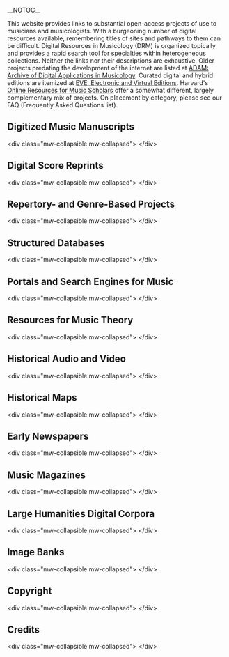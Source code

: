 __NOTOC__


This website provides links to substantial open-access projects of use to musicians and musicologists. With a burgeoning number of digital resources available, remembering titles of sites and pathways to them can be difficult. Digital Resources in Musicology (DRM) is organized topically and provides a rapid search tool for specialties within heterogeneous collections. Neither the links nor their descriptions are exhaustive. Older projects predating the development of the internet are listed at [[ADAM|ADAM: Archive of Digital Applications in Musicology]]. Curated digital and hybrid editions are itemized at [[EVE_%28Electronic_and_Virtual_Editions%29|EVE: Electronic and Virtual Editions]]. Harvard's [http://guides.library.harvard.edu/onmusic/resources Online Resources for Music Scholars] offer a somewhat different, largely complementary mix of projects. On placement by category, please see our FAQ (Frequently Asked Questions list).

== Digitized Music Manuscripts ==
&lt;div class="mw-collapsible mw-collapsed">
{{DRM_manuscripts}}
&lt;/div>

== Digital Score Reprints ==
&lt;div class="mw-collapsible mw-collapsed">
{{DRM_reprints}}
&lt;/div>

== Repertory- and Genre-Based Projects ==
&lt;div class="mw-collapsible mw-collapsed">
{{DRM_genre}}
&lt;/div>

== Structured Databases ==
&lt;div class="mw-collapsible mw-collapsed">
{{DRM_databases}}
&lt;/div>

== Portals and Search Engines for Music ==
&lt;div class="mw-collapsible mw-collapsed">
{{DRM_portals}}
&lt;/div>

== Resources for Music Theory ==
&lt;div class="mw-collapsible mw-collapsed">
{{DRM_music_theory}}
&lt;/div>

== Historical Audio and Video ==
&lt;div class="mw-collapsible mw-collapsed">
{{DRM_audio_video}}
&lt;/div>

== Historical Maps ==
&lt;div class="mw-collapsible mw-collapsed">
{{DRM_maps}}
&lt;/div>

== Early Newspapers ==
&lt;div class="mw-collapsible mw-collapsed">
{{DRM_newspapers}}
&lt;/div>

== Music Magazines ==
&lt;div class="mw-collapsible mw-collapsed">
{{DRM_magazines}}
&lt;/div>

== Large Humanities Digital Corpora ==
&lt;div class="mw-collapsible mw-collapsed">
{{DRM_texts}}
&lt;/div>

== Image Banks ==
&lt;div class="mw-collapsible mw-collapsed">
{{DRM_images}}
&lt;/div>

== Copyright ==
&lt;div class="mw-collapsible mw-collapsed">
{{DRM_copyright}}
&lt;/div>

== Credits ==
&lt;div class="mw-collapsible mw-collapsed">
{{DRM_credits}}
&lt;/div>

